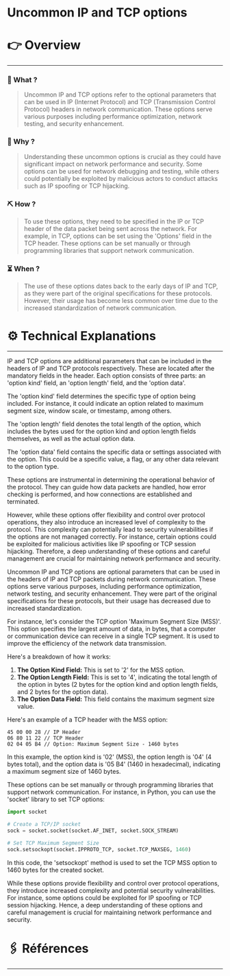 # Uncommon IP and TCP options


# 👉 Overview

---

### 👀 What ?

> Uncommon IP and TCP options refer to the optional parameters that can be used in IP (Internet Protocol) and TCP (Transmission Control Protocol) headers in network communication. These options serve various purposes including performance optimization, network testing, and security enhancement.
> 

### 🧐 Why ?

> Understanding these uncommon options is crucial as they could have significant impact on network performance and security. Some options can be used for network debugging and testing, while others could potentially be exploited by malicious actors to conduct attacks such as IP spoofing or TCP hijacking.
> 

### ⛏️ How ?

> To use these options, they need to be specified in the IP or TCP header of the data packet being sent across the network. For example, in TCP, options can be set using the 'Options' field in the TCP header. These options can be set manually or through programming libraries that support network communication.
> 

### ⏳ When ?

> The use of these options dates back to the early days of IP and TCP, as they were part of the original specifications for these protocols. However, their usage has become less common over time due to the increased standardization of network communication.
> 

# ⚙️ Technical Explanations

---

IP and TCP options are additional parameters that can be included in the headers of IP and TCP protocols respectively. These are located after the mandatory fields in the header. Each option consists of three parts: an 'option kind' field, an 'option length' field, and the 'option data'.

The 'option kind' field determines the specific type of option being included. For instance, it could indicate an option related to maximum segment size, window scale, or timestamp, among others.

The 'option length' field denotes the total length of the option, which includes the bytes used for the option kind and option length fields themselves, as well as the actual option data.

The 'option data' field contains the specific data or settings associated with the option. This could be a specific value, a flag, or any other data relevant to the option type.

These options are instrumental in determining the operational behavior of the protocol. They can guide how data packets are handled, how error checking is performed, and how connections are established and terminated.

However, while these options offer flexibility and control over protocol operations, they also introduce an increased level of complexity to the protocol. This complexity can potentially lead to security vulnerabilities if the options are not managed correctly. For instance, certain options could be exploited for malicious activities like IP spoofing or TCP session hijacking. Therefore, a deep understanding of these options and careful management are crucial for maintaining network performance and security.

Uncommon IP and TCP options are optional parameters that can be used in the headers of IP and TCP packets during network communication. These options serve various purposes, including performance optimization, network testing, and security enhancement. They were part of the original specifications for these protocols, but their usage has decreased due to increased standardization.

For instance, let's consider the TCP option 'Maximum Segment Size (MSS)'. This option specifies the largest amount of data, in bytes, that a computer or communication device can receive in a single TCP segment. It is used to improve the efficiency of the network data transmission.

Here's a breakdown of how it works:

1. **The Option Kind Field:** This is set to '2' for the MSS option.
2. **The Option Length Field:** This is set to '4', indicating the total length of the option in bytes (2 bytes for the option kind and option length fields, and 2 bytes for the option data).
3. **The Option Data Field:** This field contains the maximum segment size value.

Here's an example of a TCP header with the MSS option:

```
45 00 00 28	// IP Header
06 80 11 22	// TCP Header
02 04 05 B4	// Option: Maximum Segment Size - 1460 bytes

```

In this example, the option kind is '02' (MSS), the option length is '04' (4 bytes total), and the option data is '05 B4' (1460 in hexadecimal), indicating a maximum segment size of 1460 bytes.

These options can be set manually or through programming libraries that support network communication. For instance, in Python, you can use the 'socket' library to set TCP options:

```python
import socket

# Create a TCP/IP socket
sock = socket.socket(socket.AF_INET, socket.SOCK_STREAM)

# Set TCP Maximum Segment Size
sock.setsockopt(socket.IPPROTO_TCP, socket.TCP_MAXSEG, 1460)

```

In this code, the 'setsockopt' method is used to set the TCP MSS option to 1460 bytes for the created socket.

While these options provide flexibility and control over protocol operations, they introduce increased complexity and potential security vulnerabilities. For instance, some options could be exploited for IP spoofing or TCP session hijacking. Hence, a deep understanding of these options and careful management is crucial for maintaining network performance and security.

# 🖇️ Références

---